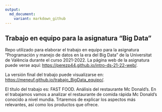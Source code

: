 ```yaml
---
output: 
  md_document:
    variant: markdown_github
---
```

## Trabajo en equipo para la asignatura “Big Data”

<!-- El párrafo de abajo has de dejarlo tal cual. NO HAS DE CAMBIAR NADA!!-->

Repo utilizado para elaborar el trabajo en equipo para la asignatura
“Programación y manejo de datos en la era del Big Data” de la
Universitat de València durante el curso 2021-2022. La página web de la
asignatura puede verse aquí:
<https://perezp44.github.io/intro-ds-21-22-web/>.

<!-- En la linea de abajo HAS de SUSTITUIR "perezp44" por tu usuario de Github-->

La versión final del trabajo puede visualizarse en:
<https://meneuf.github.io/trabajo_BigData_equipo/>.

<!-- Abajo podéis escribir lo que queráis, igual un resumen del trabajo, o ..., o ... pero al menos, tenéis que poner el título del trabajo y el nombre de los componentes del equipo-->

El título del trabajo es: FAST FOOD. Análisis del restaurante Mc
Donald’s. En el trabajamos vamos a analizar el restaurante de comida
rápida Mc Donald’s conocido a nivel mundia. Trtaremos de explicar los
aspectos más relevantes, así como los productos que ofrece.

<!-- Finalmente, acuérdate que cuando hayas hecho los cambios y hayas dejado este archivo como hayáis decidido, TENEIS que knittearlo para que los cambio se actualicen en el fichero Readme.md, que es el que finalmente se visualizará en Github-->